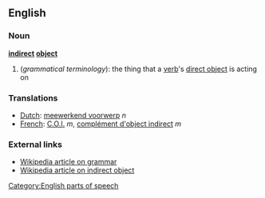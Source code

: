 ==English==

===Noun===
'''[[indirect]] [[object]]'''
#(''grammatical terminology''): the thing that a [[verb]]'s [[direct object]] is acting on

===Translations===
*[[Dutch]]: [[meewerkend voorwerp]] ''n''
*[[French]]: [[C.O.I.]] ''m'', [[complément d'object indirect]] ''m''

===External links===
*[[w:grammar|Wikipedia article on grammar]]
*[[w:indirect object|Wikipedia article on indirect object]]

[[Category:English parts of speech]]